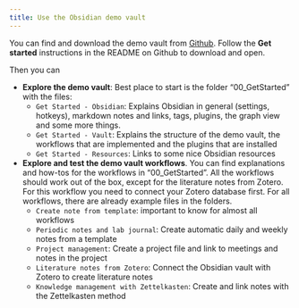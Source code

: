 ```yaml
---
title: Use the Obsidian demo vault
---
```


You can find and download the demo vault from [Github](https://github.com/selinaZitrone/notebook_demo). Follow the **Get started** instructions in the README on Github to download and open.

Then you can

- **Explore the demo vault**: Best place to start is the folder "00_GetStarted" with the files:
  - `Get Started - Obsidian`: Explains Obsidian in general (settings, hotkeys), markdown notes and links, tags, plugins, the graph view and some more things.
  - `Get Started - Vault`: Explains the structure of the demo vault, the workflows that are implemented and the plugins that are installed
  - `Get Started - Resources`: Links to some nice Obsidian resources
- **Explore and test the demo vault workflows**. You can find explanations and how-tos for the workflows in "00_GetStarted". All the workflows should work out of the box, except for the literature notes from Zotero. For this workflow you need to connect your Zotero database first. For all workflows, there are already example files in the folders.
  - `Create note from template`: important to know for almost all workflows
  - `Periodic notes and lab journal`: Create automatic daily and weekly notes from a template
  - `Project management`: Create a project file and link to meetings and notes in the project
  - `Literature notes from Zotero`: Connect the Obsidian vault with Zotero to create literature notes
  - `Knowledge management with Zettelkasten`: Create and link notes with the Zettelkasten method

